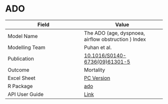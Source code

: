 # ADO

| Field         | Value         |
| ------------- |-------------- |
| Model Name    | The ADO (age, dyspnoea, airflow obstruction ) Index |
| Modelling Team| Puhan et al.|
| Publication   | [10.1016/S0140-6736(09)61301-5](http://doi.org/10.1016/S0140-6736(09)61301-5)|
| Outcome       | Mortality |
| Excel Sheet   | [PC Version](https://drive.google.com/file/d/1ZNh4QuUPcKqzxuQPYRnArqJVIgWj3iEV/view?usp=sharing) |
| R Package     | [ado](https://github.com/resplab/ado)|
| API User Guide| [Link](https://resplab.github.io/prismguide/api-users-guide.html#ado-api)          |

